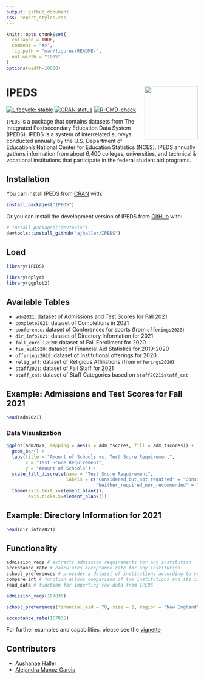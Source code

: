 ```yaml
---
output: github_document
css: report_styles.css
---
```


<!-- README.md is generated from README.Rmd. Please edit that file -->

```r
knitr::opts_chunk$set(
  collapse = TRUE,
  comment = "#>",
  fig.path = "man/figures/README-",
  out.width = "100%"
)
options(width=10000)
```

# IPEDS <img src="data-raw/Sticker/hex_IPEDSII.png" align="right" height=140/>

<!-- badges: start -->
[![Lifecycle: stable](https://img.shields.io/badge/lifecycle-stable-green.svg)](https://lifecycle.r-lib.org/articles/stages.html#stable)
[![CRAN status](https://www.r-pkg.org/badges/version/IPEDS)](https://CRAN.R-project.org/package=IPEDS)
[![R-CMD-check](https://github.com/ajhaller/IPEDS/workflows/R-CMD-check/badge.svg)](https://github.com/ajhaller/IPEDS/actions)
<!-- badges: end -->

`IPEDS` is a package that contains datasets from The Integrated Postsecondary Education Data System (IPEDS). IPEDS is a system of interrelated surveys conducted annually by the U.S. Department of Education's National Center for Education Statistics (NCES). IPEDS annually gathers information from about 6,400 colleges, universities, and technical & vocational institutions that participate in the federal student aid programs.

## Installation

You can install IPEDS from [CRAN](https://cran.r-project.org/) with:

```r
install.packages("IPEDS")
```

Or you can install the development version of IPEDS from [GitHub](https://github.com/) with:

``` r
# install.packages("devtools")
devtools::install_github("ajhaller/IPEDS")
```

## Load

```r
library(IPEDS)
```

```r
library(dplyr)
library(ggplot2)
```

## Available Tables

-   `adm2021`: dataset of Admissions and Test Scores for Fall 2021
-   `complete2021`: dataset of Completions in 2021
-   `conference`: dataset of Conferences for sports (from `offerings2020`)
-   `dir_info2021`: dataset of Directory Information for 2021
-   `fall_enroll2020`: dataset of Fall Enrollment for 2020
-   `fin_aid1920`: dataset of Financial Aid Statistics for 2019-2020
-   `offerings2020`: dataset of Institutional offerings for 2020
-   `relig_aff`: dataset of Religious Affiliations (from `offerings2020`)
-   `staff2021`: dataset of Fall Staff for 2021
-   `staff_cat`: dataset of Staff Categories based on `staff2021$staff_cat`

## Example: Admissions and Test Scores for Fall 2021

```r
head(adm2021)
```

### Data Visualization

```r
ggplot(adm2021, mapping = aes(x = adm_tscores, fill = adm_tscores)) +
  geom_bar() +
  labs(title = "Amount of Schools vs. Test Score Requirement",
       x = "Test Score Requirement",
       y = "Amount of Schools") +
  scale_fill_discrete(name = "Test Score Requirement",
                      labels = c("Considered_but_not_required" = "Considered but not Required",
                                 "Neither_required_nor_recommended" = "Neither Required nor Recommended")) +
  theme(axis.text.x=element_blank(),
        axis.ticks.x=element_blank())
```

## Example: Directory Information for 2021

```r
head(dir_info2021) 
```

## Functionality

```r
admission_reqs # extracts admission requirements for any institution
acceptance_rate # calculates acceptance rate for any institution
school_preferences # provides a dataset of institutions according to your preferences
compare_int # function allows comparison of two institutions and its important qualities 
read_data # function for importing raw data from IPEDS
```

```r
admission_reqs(167835)
```

```r
school_preferences(financial_aid = 70, size = 2, region = "New England", diversity_staff = 27)
```

```r
acceptance_rate(167835)
```

For further examples and capabilities, please see the [vignette](https://github.com/ajhaller/IPEDS/blob/main/vignettes/IPEDS-vignette.Rmd)

## Contributors

- [Aushanae Haller](https://github.com/ajhaller)
- [Alejandra Munoz Garcia](https://github.com/alejanmg)

